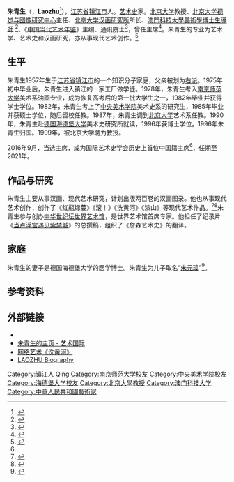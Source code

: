 {{Infobox_Person
| name = 朱青生
|image= Zhu Qingsheng.jpg
|box_width= 250
|occupation= [[艺术史|艺术史]]家、[[北京大学|北京大学]]教授<br>[[澳門科技大學|澳門科技大學]][[美術|美術學]][[博士導師|博士生導師]]
| period =
| Sex = 男
|birth_date= {{birth date and age|1957|4|19}}
|birth_place= {{PRC}}[[江苏省|江苏省]][[镇江市|镇江市]]
|death_date= 
|death_place= 
| spouse =
| relatives = 
|education= 
[[南京师范大学|南京师范大学]]美术系油画专业学士<br>[[中央美术学院|中央美术学院]]美术史系硕士<br>[[德国|德国]][[海德堡大学|海德堡大学]]美术史研究所博士
| past = 
|awards=
}}
'''朱青生'''（{{bd|1957年|4月19日|catIdx=Zhu朱}}，'''Laozhu'''<ref>{{cite web|title=Artists   LAOZHU  Biography|url=http://www.japan-art.com/index.php?id=9&kid=14&s=bio|publisher=Japan Art - Galerie Friedrich Mueller|accessdate=2014-05-12|archive-url=https://web.archive.org/web/20140512213354/http://www.japan-art.com/index.php?id=9&kid=14&s=bio|archive-date=2014-05-12|dead-url=yes}}</ref>），[[江苏省|江苏省]][[镇江市|镇江市]]人。[[艺术史|艺术史]]家。[[北京大学|北京大学]]教授、[[北京大学视觉与图像研究中心|北京大学视觉与图像研究中心]]主任、[[北京大学汉画研究所|北京大学汉画研究所]]所长、[[澳門科技大學|澳門科技大學]][[美術|美術學]][[博士導師|博士生導師]] <ref>{{Cite web|title=美術學博士學位課程論文指導老師|url=https://www.must.edu.mo/fa/supervisor/page3|language=zh|access-date=2022-04-24|archive-date=2022-03-19|archive-url=https://web.archive.org/web/20220319163932/https://www.must.edu.mo/fa/supervisor/page3}}</ref>、《[[中国当代艺术年鉴|中国当代艺术年鉴]]》主编、{{link-de|德国考古研究院|Deutsches Archäologisches Institut}}通讯院士<ref>{{cite news|title=艺术学院朱青生教授当选德国考古研究院通讯院士|url=http://pkunews.pku.edu.cn/xxfz/2012-01/09/content_227248.htm|accessdate=2013-12-22|newspaper=北京大学艺术学院|date=2012-01-09|archive-url=https://web.archive.org/web/20120313015749/http://pkunews.pku.edu.cn/xxfz/2012-01/09/content_227248.htm|archive-date=2012-03-13|dead-url=yes}}</ref>，曾任{{link-en|国际艺术史学会|Comité International d'Histoire de l'Art}}主席<ref name="#1">{{cite web|url=http://www.thepaper.cn/newsDetail_forward_1529708|title=北大教授朱青生当选国际艺术史学会主席，系学会首位中国主席|publisher=北京大学新闻网|accessdate=2016-09-17|archive-date=2019-10-03|archive-url=https://web.archive.org/web/20191003173051/http://www.thepaper.cn/newsDetail_forward_1529708|dead-url=no}}</ref>。朱青生的专业为艺术学、艺术史和汉画研究，亦从事现代艺术创作。<ref>{{cite news|title=难说的艺术才是未来艺术 访北大教授朱青生|url=http://news.xinhuanet.com/shuhua/2008-11/20/content_10385426.htm|accessdate=2013-12-22|newspaper=中国文化传媒网|date=2008-11-20|archive-date=2009-01-06|archive-url=https://web.archive.org/web/20090106173343/http://news.xinhuanet.com/shuhua/2008-11/20/content_10385426.htm|dead-url=no}}</ref>

== 生平 ==
朱青生1957年生于[[江苏省|江苏省]][[镇江市|镇江市]]的一个知识分子家庭，父亲被划为[[右派|右派]]。1975年初中毕业后，朱青生进入镇江的一家工厂做学徒。1978年，朱青生考入[[南京师范大学|南京师范大学]]美术系油画专业，成为恢复高考后的第一批大学生之一，1982年毕业并获得学士学位。1982年，朱青生考上了[[中央美术学院|中央美术学院]]美术史系的研究生，1985年毕业并获硕士学位，随后留校任教。1987年，朱青生调到[[北京大学|北京大学]]艺术系任教。1990年，朱青生赴[[德国|德国]][[海德堡大学|海德堡大学]]美术史研究所就读，1996年获博士学位。1996年朱青生归国。1999年，被北京大学聘为教授。

2016年9月，当选{{link-en|国际艺术史学会|Comité International d'Histoire de l'Art}}主席，成为国际艺术史学会历史上首位中国籍主席<ref name="#1"/>，任期至2021年。

== 作品与研究 ==
朱青生主要从事汉画、现代艺术研究，计划出版两百卷的汉画图录。他也从事现代艺术创作，创作了《红瓶绿蔓》《滚！》《洗黄河》《漆山》等现代艺术作品。<ref>{{cite news|title=高价未必是艺术的光荣|url=http://gzdaily.dayoo.com/html/2012-12/23/content_2085765.htm|accessdate=2013-12-22|newspaper=广州日报|date=2012-12-23|deadurl=yes|archiveurl=https://web.archive.org/web/20121223175956/http://gzdaily.dayoo.com/html/2012-12/23/content_2085765.htm|archivedate=2012-12-23}}</ref><ref>{{cite news|title=北大教授网上“洗黄河”|url=http://www.gmw.cn/content/2007-12/15/content_710716.htm|accessdate=2013-12-22|newspaper=新京报|date=2007-12-15|archive-date=2015-09-24|archive-url=https://web.archive.org/web/20150924045152/http://www.gmw.cn/content/2007-12/15/content_710716.htm|dead-url=no}}</ref>朱青生参与创办[[中华世纪坛世界艺术馆|中华世纪坛世界艺术馆]]，是世界艺术馆首席专家。他担任了纪录片《[[当卢浮宫遇见紫禁城|当卢浮宫遇见紫禁城]]》的总撰稿，组织了《詹森艺术史》的翻译。

== 家庭 ==
朱青生的妻子是德国海德堡大学的医学博士。朱青生为儿子取名“[[朱元璋|朱元璋]]”<ref>{{cite news|title=朱青生：有些当代艺术家得意到了猖狂地步|url=http://collection.sina.com.cn/cjrw/20121223/083697280.shtml|accessdate=2014-04-15|newspaper=大洋网-广州日报|date=2012-12-23|archive-date=2019-09-25|archive-url=https://web.archive.org/web/20190925161209/http://collection.sina.com.cn/cjrw/20121223/083697280.shtml|dead-url=no}}</ref>。

== 参考资料 ==
{{reflist}}

== 外部链接 ==
* {{sinaweibo|laozhu1000}}
* [https://web.archive.org/web/20140416205723/http://blog.artintern.net/31126 朱青生的主页 - 艺术国际]
* [http://news.qq.com/zt05/dahe2005/shuixi/web.html 网络艺术《洗黄河》] {{Wayback|url=http://news.qq.com/zt05/dahe2005/shuixi/web.html |date=20191207101348 }}
* [https://web.archive.org/web/20140512213354/http://www.japan-art.com/index.php?id=9&kid=14&s=bio LAOZHU  Biography]

{{DEFAULTSORT:Zhu Qingsheng}}
[[Category:镇江人|Category:镇江人]]
[[Category:朱姓|Qing]]
[[Category:南京师范大学校友|Category:南京师范大学校友]]
[[Category:中央美术学院校友|Category:中央美术学院校友]]
[[Category:海德堡大学校友|Category:海德堡大学校友]]
[[Category:北京大學教授|Category:北京大學教授]]
[[Category:澳门科技大学|Category:澳门科技大学]]
[[Category:中華人民共和國藝術家|Category:中華人民共和國藝術家]]